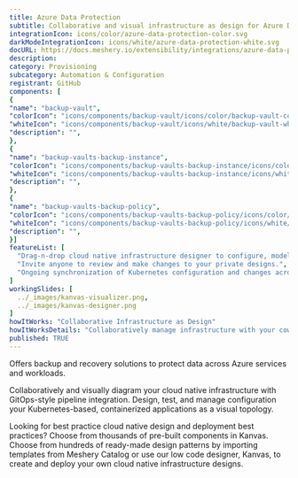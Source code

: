 ```yaml
---
title: Azure Data Protection
subtitle: Collaborative and visual infrastructure as design for Azure Data Protection
integrationIcon: icons/color/azure-data-protection-color.svg
darkModeIntegrationIcon: icons/white/azure-data-protection-white.svg
docURL: https://docs.meshery.io/extensibility/integrations/azure-data-protection
description: 
category: Provisioning
subcategory: Automation & Configuration
registrant: GitHub
components: [
{
"name": "backup-vault",
"colorIcon": "icons/components/backup-vault/icons/color/backup-vault-color.svg",
"whiteIcon": "icons/components/backup-vault/icons/white/backup-vault-white.svg",
"description": "",
},
{
"name": "backup-vaults-backup-instance",
"colorIcon": "icons/components/backup-vaults-backup-instance/icons/color/backup-vaults-backup-instance-color.svg",
"whiteIcon": "icons/components/backup-vaults-backup-instance/icons/white/backup-vaults-backup-instance-white.svg",
"description": "",
},
{
"name": "backup-vaults-backup-policy",
"colorIcon": "icons/components/backup-vaults-backup-policy/icons/color/backup-vaults-backup-policy-color.svg",
"whiteIcon": "icons/components/backup-vaults-backup-policy/icons/white/backup-vaults-backup-policy-white.svg",
"description": "",
}]
featureList: [
  "Drag-n-drop cloud native infrastructure designer to configure, model, and deploy your workloads.",
  "Invite anyone to review and make changes to your private designs.",
  "Ongoing synchronization of Kubernetes configuration and changes across any number of clusters."
]
workingSlides: [
  ../_images/kanvas-visualizer.png,
  ../_images/kanvas-designer.png
]
howItWorks: "Collaborative Infrastructure as Design"
howItWorksDetails: "Collaboratively manage infrastructure with your coworkers synchronously sharing the same designs."
published: TRUE
---
```

<p>
Offers backup and recovery solutions to protect data across Azure services and workloads.
</p>
<p>
    Collaboratively and visually diagram your cloud native infrastructure with GitOps-style pipeline integration. Design, test, and manage configuration your Kubernetes-based, containerized applications as a visual topology.
</p>
<p>
    Looking for best practice cloud native design and deployment best practices? Choose from thousands of pre-built components in Kanvas. Choose from hundreds of ready-made design patterns by importing templates from Meshery Catalog or use our low code designer, Kanvas, to create and deploy your own cloud native infrastructure designs.
</p>
